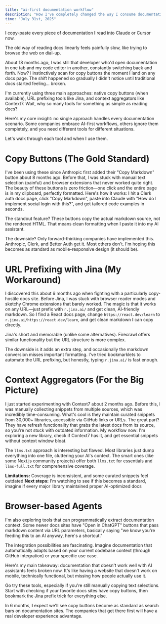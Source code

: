 ```yaml
---
title: "ai-first documentation workflow"
description: "How I've completely changed the way I consume documentation, and the tools that make it possible"
time: "July 31st, 2025"
---
```


I copy-paste every piece of documentation I read into Claude or Cursor now.

The old way of reading docs linearly feels painfully slow, like trying to browse the web on dial-up.

About 18 months ago, I was still that developer who'd open documentation in one tab and my code editor in another, constantly switching back and forth. Now? I instinctively scan for copy buttons the moment I land on any docs page. The shift happened so gradually I didn't notice until traditional docs started feeling... broken.

I'm currently using three main approaches: native copy buttons (when available), URL prefixing tools like Jina, and context aggregators like Context7. Wait, why so many tools for something as simple as reading docs?

Here's my core insight: no single approach handles every documentation scenario. Some companies embrace AI-first workflows, others ignore them completely, and you need different tools for different situations.

Let's walk through each tool and when I use them.

# Copy Buttons (The Gold Standard)

I've been using these since Anthropic first added their "Copy Markdown" button about 8 months ago. Before that, I was stuck with manual text selection (painful) and browser extensions that never worked quite right. The beauty of these buttons is zero friction—one click and the entire page is in my clipboard, perfectly formatted. Here's how it works: I hit a Clerk auth docs page, click "Copy Markdown", paste into Claude with "How do I implement social login with this?", and get tailored code examples in seconds.

The standout feature? These buttons copy the actual markdown source, not the rendered HTML. That means clean formatting when I paste it into my AI assistant.

The downside? Only forward-thinking companies have implemented this. Anthropic, Clerk, and Better Auth get it. Most others don't. I'm hoping this becomes as standard as mobile-responsive design (it should be).

# URL Prefixing with Jina (My Workaround)

I discovered this about 6 months ago when fighting with a particularly copy-hostile docs site. Before Jina, I was stuck with browser reader modes and sketchy Chrome extensions that barely worked. The magic is that it works on any URL—just prefix with `r.jina.ai/` and get clean, AI-friendly markdown. So I find a React docs page, change `https://react.dev/learn` to `r.jina.ai/https://react.dev/learn`, and get clean markdown I can copy directly.

Jina's short and memorable (unlike some alternatives). Firecrawl offers similar functionality but the URL structure is more complex.

The downside is it adds an extra step, and occasionally the markdown conversion misses important formatting. I've tried bookmarklets to automate the URL prefixing, but honestly, typing `r.jina.ai/` is fast enough.

# Context Aggregators (For the Big Picture)

I just started experimenting with Context7 about 2 months ago. Before this, I was manually collecting snippets from multiple sources, which was incredibly time-consuming. What's cool is they maintain curated snippets from 30,000+ libraries, accessible via GitHub links or URLs. The great part? They have refresh functionality that grabs the latest docs from its source, so you're not stuck with outdated information. My workflow now: I'm exploring a new library, check if Context7 has it, and get essential snippets without context window bloat.

The `llms.txt` approach is interesting but flawed. Most libraries just dump everything into one file, cluttering your AI's context. The smart ones (like some Next.js community projects) offer both `llms.txt` for essentials and `llms-full.txt` for comprehensive coverage.

**Limitations:** Coverage is inconsistent, and some curated snippets feel outdated
**Next steps:** I'm watching to see if this becomes a standard, imagine if every major library maintained proper AI-optimized docs

# Browser-based Agents

I'm also exploring tools that can programmatically extract documentation context. Some newer docs sites have "Open in ChatGPT" buttons that pass markdown content via URL parameters, basically saying "we know you're feeding this to an AI anyway, here's a shortcut."

The integration possibilities are fascinating. Imagine documentation that automatically adapts based on your current codebase context (through GitHub integration) or your specific use case.

Here's my main takeaway: documentation that doesn't work well with AI assistants feels broken now. It's like having a website that doesn't work on mobile, technically functional, but missing how people actually use it.

Go try these tools, especially if you're still manually copying text selections. Start with checking if your favorite docs sites have copy buttons, then bookmark the Jina prefix trick for everything else.

In 6 months, I expect we'll see copy buttons become as standard as search bars on documentation sites. The companies that get there first will have a real developer experience advantage.
